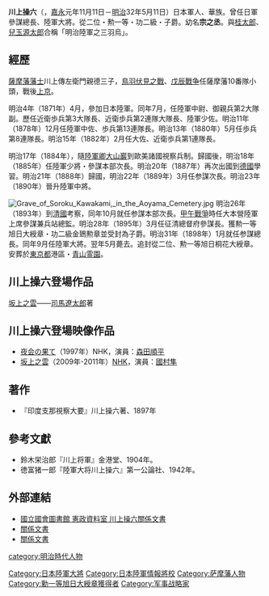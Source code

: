{{Infobox Military Person
|name=川上 操六
|lived=1848年12月6日 - {{Death date and age|1899|05|11|1848|12|06}}
|placeofbirth=[[薩摩國|薩摩國]]
|placeofdeath=[[東京|東京]]
|image=[[Image:Kawakami_Soroku.jpg|center]]
|caption= 
|nickname=
|allegiance=[[File:Merchant_flag_of_Japan_(1870).svg|22x20px]] [[大日本帝國|大日本帝國]]
|branch=[[File:War_flag_of_the_Imperial_Japanese_Army.svg|22x20px]] [[大日本帝國陸軍|大日本帝國陸軍]]
|serviceyears=1871 -1899
|rank=陸軍大將
|commands=參謀總長
|unit=
|battles=[[戊辰戰争|戊辰戰争]]<br />[[西南戰争|西南戰争]]<br />[[日清戰争|日清戰争]]
|awards=勲一等旭日大綬章<br />功二級金鵄勲章<br />子爵<br/>從二位
|family=
|laterwork=
}}
{{japanese|japanese=川上 操六|kana=かわかみ　そうろく|romaji=Kawakami Sōroku}}

'''川上操六'''（{{bd|1848年|12月6日|1899年|5月11日|catIdx=Kawakami SoUroku}}，[[嘉永_(日本)|嘉永]]元年11月11日－[[明治|明治]]32年5月11日）日本軍人、華族。曾任日軍參謀總長、陸軍大將。從二位・勲一等・功二級・子爵。幼名'''宗之丞'''。與[[桂太郎|桂太郎]]、[[兒玉源太郎|兒玉源太郎]]合稱「明治陸軍之三羽烏」。

==經歷==
[[薩摩藩|薩摩藩]][[藩士|藩士]]川上傳左衛門親德三子，[[鳥羽伏見之戰|鳥羽伏見之戰]]、[[戊辰戰争|戊辰戰争]]任薩摩藩10番隊小頭，戰後[[上京|上京]]。

明治4年（1871年）4月，參加日本陸軍。同年7月，任陸軍中尉、御親兵第2大隊副。歷任近衛歩兵第3大隊長、近衛歩兵第2連隊大隊長、陸軍少佐。明治11年（1878年）12月任陸軍中佐、歩兵第13連隊長。明治13年（1880年）5月任歩兵第8連隊長。明治15年（1882年）2月任大佐、近衛歩兵第1連隊長。

明治17年（1884年），隨[[陸軍卿|陸軍卿]][[大山巖|大山巖]]到歐美諸國視察兵制。歸國後，明治18年（1885年）任陸軍少將・參謀本部次長。明治20年（1887年）再次出國到[[德國|德國]]學習。明治21年（1888年）歸國，明治22年（1889年）3月任参謀次長。明治23年（1890年）晉升陸軍中將。

[[File:Grave_of_Soroku_Kawakami,_in_the_Aoyama_Cemetery.jpg|thumb]]
明治26年（1893年）到[[清朝|清國]]考察，同年10月就任参謀本部次長。[[甲午戰爭|甲午戰爭]]時任大本營陸軍上席參謀兼兵站總監。明治28年（1895年）3月任征清總督府參謀長。獲勲一等旭日大綬章・功二級金鵄勲章並受封為子爵。明治31年（1898年）1月就任参謀總長。同年9月任陸軍大將。翌年5月薨去。追封從二位、勲一等旭日桐花大綬章。安葬於[[東京都|東京都]]港區・[[青山霊園|青山霊園]]。

==川上操六登場作品==
[[坂上之雲|坂上之雲]]——[[司馬遼太郎|司馬遼太郎]]著

==川上操六登場映像作品==
* [[夜会の果て|夜会の果て]]（1997年）NHK，演員：[[森田順平|森田順平]]
* [[坂上之雲|坂上之雲]]（2009年-2011年）[[NHK|NHK]]，演員：[[國村隼|國村隼]]

==著作==
*『印度支那視察大要』川上操六著、1897年 

==參考文獻==
* 鈴木栄治郎『川上将軍』金港堂、1904年。
* 徳富猪一郎『陸軍大将川上操六』第一公論社、1942年。

==外部連結==
*[https://web.archive.org/web/20080612212226/http://www.ndl.go.jp/jp/data/kensei_shiryo/kensei/kawakamisouroku.html 國立國會圖書館 憲政資料室 川上操六關係文書]
*[http://maesaka-toshiyuki.com/detail?id=273 關係文書]{{dead link|date=2017年12月 |bot=InternetArchiveBot |fix-attempted=yes }}
*[http://maesaka-toshiyuki.com/detail?id=337 關係文書]{{dead link|date=2017年12月 |bot=InternetArchiveBot |fix-attempted=yes }}


{{先代次代|[[参謀總長|参謀總長]]|1898 - 1899|[[小松宮彰仁親王|小松宮彰仁親王]]|[[大山巖|大山巖]]}}

{{DEFAULTSORT:Kawakami Souroku}}
{{日本陸軍大將}}
[[Category:日本陸軍大將|Category:日本陸軍大將]]
[[Category:日本陸軍情報將校|Category:日本陸軍情報將校]]
[[category:明治時代人物|category:明治時代人物]]
[[Category:萨摩藩人物|Category:萨摩藩人物]]
[[Category:勳一等旭日大綬章獲得者|Category:勳一等旭日大綬章獲得者]]
[[Category:军事战略家|Category:军事战略家]]